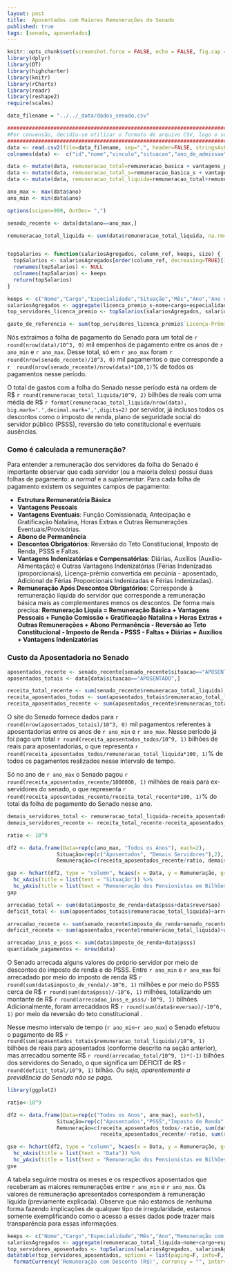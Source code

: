 ```yaml
---
layout: post
title:  Aposentados com Maiores Remunerações do Senado
published: true
tags: [senado, aposentados]
---
```


```r
knitr::opts_chunk$set(screenshot.force = FALSE, echo = FALSE, fig.cap = "")
library(dplyr)
library(DT)
library(highcharter)
library(knitr)
library(rCharts)
library(readr)
library(reshape2)
require(scales)
```


```r
data_filename = "../../_data/dados_senado.csv"

#######################################################################################################
#Por convensão, decidiu-se utilizar o formato de arquivo CSV, logo o separador sempre será a vírgula  #
#######################################################################################################
data <- read.csv2(file=data_filename, sep=",", header=FALSE, stringsAsFactors=FALSE, na.strings="unknown", dec=".")
colnames(data) <-  c("id","nome","vinculo","situacao","ano_de_admissao","cargo","padrao","especialidade","mes","ano","remuneracao_basica","vantagens_pessoais","funcao_comissao","gratificacao_natalina","horas_extras","outras_remuneracoes","adicional_periculosidade","adicional_noturno","abono_permanencia","reversao","imposto_de_renda","psss","faltas","remuneracao_apos_descontos","diarias","auxilios","auxilio_alimentacao","vantagens_indenizatorias","adicional_ferias","ferias_indenizatorias","licenca_premio","remuneracao_basica_s","vantagens_pessoais_s","funcao_comissao_s","gratificacao_natalina_s","horas_extras_s","outras_remuneracoes_s","adicional_periculosidade_s","adicional_noturno_s","abono_permanencia_s","reversao_s","imposto_de_renda_s","psss_s","faltas_s","remuneracao_apos_descontos_s","diarias_s","auxilios_s","auxilio_alimentacao_s","vantagens_indenizatorias_s","adicional_ferias_s","ferias_indenizatorias_s","licenca_premio_s")

data <- mutate(data, remuneracao_total=remuneracao_basica + vantagens_pessoais + funcao_comissao + gratificacao_natalina + horas_extras + outras_remuneracoes + abono_permanencia + reversao + imposto_de_renda + psss + faltas + diarias + auxilios + vantagens_indenizatorias)
data <- mutate(data, remuneracao_total_s=remuneracao_basica_s + vantagens_pessoais_s + funcao_comissao_s + gratificacao_natalina_s + horas_extras_s + outras_remuneracoes_s + abono_permanencia_s + reversao_s + imposto_de_renda_s + psss_s + faltas_s + diarias_s + auxilios_s + vantagens_indenizatorias_s)
data <- mutate(data, remuneracao_total_liquida=remuneracao_total+remuneracao_total_s)

ano_max <- max(data$ano)
ano_min <- min(data$ano)

options(scipen=999, OutDec= ",")

senado_recente <- data[data$ano==ano_max,]

remuneracao_total_liquida <- sum(data$remuneracao_total_liquida, na.rm=T)


topSalarios <- function(salariosAgregados, column_ref, keeps, size) {
  topSalarios <- salariosAgregados[order(column_ref, decreasing=TRUE)[1:size],]
  rownames(topSalarios) <- NULL
  colnames(topSalarios) <- keeps
  return(topSalarios)
}

keeps <- c("Nome","Cargo","Especialidade","Situação","Mês","Ano","Ano de Admissão","Licença-Prêmio* (R$)")
salariosAgregados <- aggregate(licenca_premio_s~nome+cargo+especialidade+situacao+mes+ano+ano_de_admissao, FUN=sum, data)
top_servidores_licenca_premio <- topSalarios(salariosAgregados, salariosAgregados$licenca_premio_s, keeps, 10)

gasto_de_referencia <- sum(top_servidores_licenca_premio$`Licença-Prêmio* (R$)`)

```

Nós extraimos a folha de pagamento do Senado para um total de `r round(nrow(data)/10^3, 0)` mil empenhos de pagamento entre os anos de `r ano_min` e `r ano_max`. Desse total, só em `r ano_max` foram `r round(nrow(senado_recente)/10^3, 0)` mil pagamentos o que corresponde a `r  round(nrow(senado_recente)/nrow(data)*100,1)`% de todos os pagamentos nesse período.

O total de gastos com a folha do Senado nesse período está na ordem de R$ `r round(remuneracao_total_liquida/10^9, 2)` bilhões de reais com uma média de R$ `r format(remuneracao_total_liquida/nrow(data), big.mark='.',decimal.mark=',',digits=2)` por servidor, já inclusos todos os descontos como o imposto de renda, plano de seguridade social do servidor público (PSSS), reversão do teto constitucional e eventuais ausências.

### Como é calculada a remuneração?

Para entender a remuneração dos servidores da folha do Senado é importante observar que cada servidor (ou a maioria deles) possui duas folhas de pagamento: a *normal* e a *suplementar*. Para cada folha de pagamento existem os seguintes campos de pagamento:

- **Estrutura Remuneratória Básica**
- **Vantagens Pessoais**
- **Vantagens Eventuais**: Função Comissionada, Antecipação e Gratificação Natalina, Horas Extras e Outras Remunerações Eventuais/Provisórias.
- **Abono de Permanência**
- **Descontos Obrigatórios**: Reversão do Teto Constitucional, Imposto de Renda, PSSS e Faltas.
- **Vantagens Indenizatórias e Compensatórias**: Diárias, Auxílios (Auxílio-Alimentação) e Outras Vantagens Indenizatórias (Férias Indenizadas (proporcionais), Licença-prêmio convertida em pecúnia - aposentado, Adicional de Férias Proporcionais Indenizadas e Férias Indenizadas).
- **Remuneração Após Descontos Obrigatórios**: Corresponde à remuneração líquida do servidor que corresponde a remuneração básica mais as complementares menos os descontos. De forma mais precisa:
**Remuneração Líquia = Remuneração Básica + Vantagens Pessoais + Função Comissão + Gratificação Natalina + Horas Extras + Outras Remunerações + Abono Permanência - Reversão ao Teto Constitucional - Imposto de Renda - PSSS - Faltas + Diárias + Auxílios + Vantagens Indenizatórias**


### Custo da Aposentadoria no Senado

```r
aposentados_recente <- senado_recente[senado_recente$situacao=="APOSENTADO",]
aposentados_totais <- data[data$situacao=="APOSENTADO",]

receita_total_recente <- sum(senado_recente$remuneracao_total_liquida)
receita_aposentados_todos <- sum(aposentados_totais$remuneracao_total_liquida)
receita_aposentados_recente <- sum(aposentados_recente$remuneracao_total_liquida)
```

O site do Senado fornece dados para `r round(nrow(aposentados_totais)/10^3, 0)` mil pagamentos referentes à aposentadorias entre os anos de `r ano_min` e `r ano_max`. Nesse período já foi pago um total `r round(receita_aposentados_todos/10^9, 1)` bilhões de reais para aposentadorias, o que representa `r round(receita_aposentados_todos/remuneracao_total_liquida*100, 1)`% de todos os pagamentos realizados nesse intervalo de tempo.

Só no ano de `r ano_max` o Senado pagou `r round(receita_aposentados_recente/1000000, 1)` milhões de reais para ex-servidores do senado, o que representa `r round(receita_aposentados_recente/receita_total_recente*100, 1)`% do total da folha de pagamento do Senado nesse ano.


```r
demais_servidores_total <- remuneracao_total_liquida-receita_aposentados_todos
demais_servidores_recente <- receita_total_recente-receita_aposentados_recente

ratio <- 10^9

df2 <- data.frame(Data=rep(c(ano_max, "Todos os Anos"), each=2),
                Situação=rep(c("Aposentados", "Demais Servidores"),2),
                Remuneração=c(receita_aposentados_recente/ratio, demais_servidores_recente/ratio, receita_aposentados_todos/ratio, demais_servidores_total/ratio))

gap <- hchart(df2, type = "column", hcaes(x = Data, y = Remuneração, group=Situação)) %>%
  hc_xAxis(title = list(text = "Situação")) %>%
  hc_yAxis(title = list(text = "Remuneração dos Pensionistas em Bilhões (R$)"))
gap
```


```r
arrecadao_total <- sum(data$imposto_de_renda+data$psss+data$reversao)
deficit_total <- sum(aposentados_totais$remuneracao_total_liquida)+arrecadao_total

arrecadao_recente <- sum(senado_recente$imposto_de_renda+senado_recente$psss+senado_recente$reversao)
deficit_recente <- sum(aposentados_recente$remuneracao_total_liquida)+arrecadao_recente

arrecadao_inss_e_psss <- sum(data$imposto_de_renda+data$psss)
quantidade_pagamentos <- nrow(data)
```


O Senado arrecada alguns valores do próprio servidor por meio de descontos do imposto de renda e do PSSS. Entre `r ano_min` e `r ano_max` foi arrecadado por meio do imposto de renda R$ `r round(sum(data$imposto_de_renda)/-10^6, 1)` milhões e por meio do PSSS cerca de R$ `r round(sum(data$psss)/-10^6, 1)` milhões, totalizando um montante de R$ `r round(arrecadao_inss_e_psss/-10^9, 1)` bilhões. Adicionalmente, foram arrecaddaos R$ `r round(sum(data$reversao)/-10^6, 1)` por meio da reversão do teto constitucional . 

Nesse mesmo intervalo de tempo (`r ano_min`-`r ano_max`) o Senado efetuou o pagamento de R$ `r round(sum(aposentados_totais$remuneracao_total_liquida)/10^9, 1)` bilhões de reais para aposentados (conforme descrito na seção anterior), mas arrecadou somente R$ `r round(arrecadao_total/10^9, 1)*(-1)` bilhões dos servidores do Senado, o que significa um DÉFICIT de R$ `r round(deficit_total/10^9, 1)` bilhão. *Ou seja, aparentemente a previdência do Senado não se paga.*

```r
library(ggplot2)

ratio<-10^9

df2 <- data.frame(Data=rep(c("Todos os Anos", ano_max), each=5),
                Situação=rep(c("Aposentados","PSSS","Imposto de Renda", "Déficit","Reversão"),2),
                Remuneração=c(receita_aposentados_todos/-ratio, sum(data$psss)/-ratio, sum(data$imposto_de_renda)/-ratio, deficit_total/-ratio, sum(data$reversao)/-ratio,
                              receita_aposentados_recente/-ratio, sum(senado_recente$psss)/-ratio, sum(senado_recente$imposto_de_renda)/-ratio, deficit_recente/-ratio, sum(senado_recente$reversao)/-ratio ))

gse <- hchart(df2, type = "column", hcaes(x = Data, y = Remuneração, group=Situação)) %>%
  hc_xAxis(title = list(text = "Data")) %>%
  hc_yAxis(title = list(text = "Remuneração dos Pensionistas em Bilhões (R$)"))
gse

```

A tabela seguinte mostra os meses e os respectivos aposentados que receberam as maiores remunerações entre `r ano_min` e `r ano_max`. Os valores de remuneração apresentados correspondem à remuneração líquida (previamente explicada). Observe que não estamos de nenhuma forma fazendo implicações de qualquer tipo de irregularidade, estamos somente exemplificando como o acesso a esses dados pode trazer mais transparência para essas informações.

```r
keeps <- c("Nome","Cargo","Especialidade","Mês","Ano","Remuneração com Desconto (R$)")
salariosAgregados <- aggregate(remuneracao_total_liquida~nome+cargo+especialidade+mes+ano, FUN=sum, aposentados_totais)
top_servidores_aposentados <- topSalarios(salariosAgregados, salariosAgregados$remuneracao_total_liquida, keeps, 10)
datatable(top_servidores_aposentados, options = list(paging=F, info=F, searching=F), rownames=FALSE) %>%
  formatCurrency('Remuneração com Desconto (R$)', currency = "", interval = 3, mark = ",")
```






